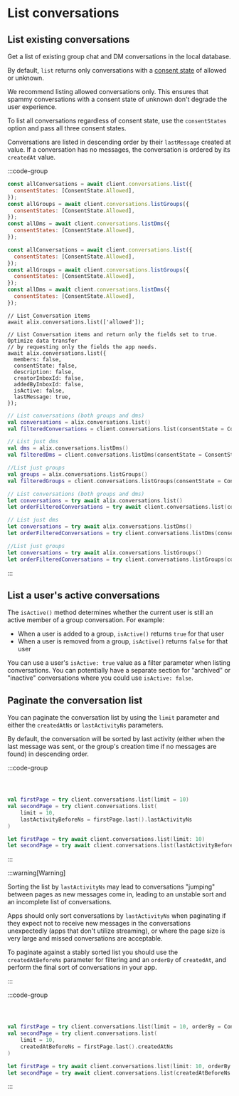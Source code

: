 # List conversations

## List existing conversations

Get a list of existing group chat and DM conversations in the local database.

By default, `list` returns only conversations with a [consent state](/chat-apps/user-consent/user-consent#how-user-consent-preferences-are-set) of allowed or unknown.

We recommend listing allowed conversations only. This ensures that spammy conversations with a consent state of unknown don't degrade the user experience.

To list all conversations regardless of consent state, use the `consentStates` option and pass all three consent states.

Conversations are listed in descending order by their `lastMessage` created at value. If a conversation has no messages, the conversation is ordered by its `createdAt` value.

:::code-group

```js [Browser]
const allConversations = await client.conversations.list({
  consentStates: [ConsentState.Allowed],
});
const allGroups = await client.conversations.listGroups({
  consentStates: [ConsentState.Allowed],
});
const allDms = await client.conversations.listDms({
  consentStates: [ConsentState.Allowed],
});
```

```js [Node]
const allConversations = await client.conversations.list({
  consentStates: [ConsentState.Allowed],
});
const allGroups = await client.conversations.listGroups({
  consentStates: [ConsentState.Allowed],
});
const allDms = await client.conversations.listDms({
  consentStates: [ConsentState.Allowed],
});
```

```tsx [React Native]
// List Conversation items
await alix.conversations.list(['allowed']);

// List Conversation items and return only the fields set to true. Optimize data transfer
// by requesting only the fields the app needs.
await alix.conversations.list({
  members: false,
  consentState: false,
  description: false,
  creatorInboxId: false,
  addedByInboxId: false,
  isActive: false,
  lastMessage: true,
});
```

```kotlin [Kotlin]
// List conversations (both groups and dms)
val conversations = alix.conversations.list()
val filteredConversations = client.conversations.list(consentState = ConsentState.ALLOWED)

// List just dms
val dms = alix.conversations.listDms()
val filteredDms = client.conversations.listDms(consentState = ConsentState.ALLOWED)

//List just groups
val groups = alix.conversations.listGroups()
val filteredGroups = client.conversations.listGroups(consentState = ConsentState.ALLOWED)

```

```swift [Swift]
// List conversations (both groups and dms)
let conversations = try await alix.conversations.list()
let orderFilteredConversations = try await client.conversations.list(consentState: .allowed)

// List just dms
let conversations = try await alix.conversations.listDms()
let orderFilteredConversations = try client.conversations.listDms(consentState: .allowed)

//List just groups
let conversations = try await alix.conversations.listGroups()
let orderFilteredConversations = try client.conversations.listGroups(consentState: .allowed)
```

:::

## List a user's active conversations

The `isActive()` method determines whether the current user is still an active member of a group conversation. For example:

- When a user is added to a group, `isActive()` returns `true` for that user
- When a user is removed from a group, `isActive()` returns `false` for that user

You can use a user's `isActive: true` value as a filter parameter when listing conversations. You can potentially have a separate section for "archived" or "inactive" conversations where you could use `isActive: false`.

## Paginate the conversation list

You can paginate the conversation list by using the `limit` parameter and either the `createdAtNs` or `lastActivityNs` parameters.

By default, the conversation will be sorted by last activity (either when the last message was sent, or the group's creation time if no messages are found) in descending order.

:::code-group

```ts [Browser]

```

```ts [Node]

```

```ts [React Native]

```

```kotlin [Kotlin]
val firstPage = try client.conversations.list(limit = 10)
val secondPage = try client.conversations.list(
    limit = 10,
    lastActivityBeforeNs = firstPage.last().lastActivityNs
)
```

```swift [Swift]
let firstPage = try await client.conversations.list(limit: 10)
let secondPage = try await client.conversations.list(lastActivityBeforeNs: firstPage.last!.lastActivityAtNs, limit: 10)
```

:::

:::warning[Warning]

Sorting the list by `lastActivityNs` may lead to conversations "jumping" between pages as new messages come in, leading to an unstable sort and an incomplete list of conversations.

Apps should only sort conversations by `lastActivityNs` when paginating if they expect not to receive new messages in the conversations unexpectedly (apps that don't utilize streaming), or where the page size is very large and missed conversations are acceptable.

To paginate against a stably sorted list you should use the `createdAtBeforeNs` parameter for filtering and an `orderBy` of `createdAt`, and perform the final sort of conversations in your app.

:::

:::code-group

```ts [Browser]

```

```ts [Node]

```

```ts [React Native]

```

```kotlin [Kotlin]
val firstPage = try client.conversations.list(limit = 10, orderBy = Conversations.ListConversationsOrderBy.CREATED_AT)
val secondPage = try client.conversations.list(
    limit = 10,
    createdAtBeforeNs = firstPage.last().createdAtNs
)
```

```swift [Swift]
let firstPage = try await client.conversations.list(limit: 10, orderBy: .createdAt)
let secondPage = try await client.conversations.list(createdAtBeforeNs: firstPage.last!.createdAtNs, limit: 10)
```

:::
